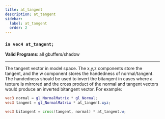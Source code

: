 ```yaml
---
title: at_tangent
description: at_tangent
sidebar:
  label: at_tangent
  order: 2
---
```


### `in vec4 at_tangent;`

**Valid Programs**: all gbuffers/shadow

---

The tangent vector in model space. The x,y,z components store the tangent, and the w component stores the handedness of normal/tangent. The handedness should be used to invert the bitangent in cases where a texture is mirrored and the cross product of the normal and tangent vectors would produce an inverted bitangent vector. For example:

```glsl
vec3 normal = gl_NormalMatrix * gl_Normal;
vec3 tangent = gl_NormalMatrix * at_tangent.xyz;

vec3 bitangent = cross(tangent, normal) * at_tangent.w;
```